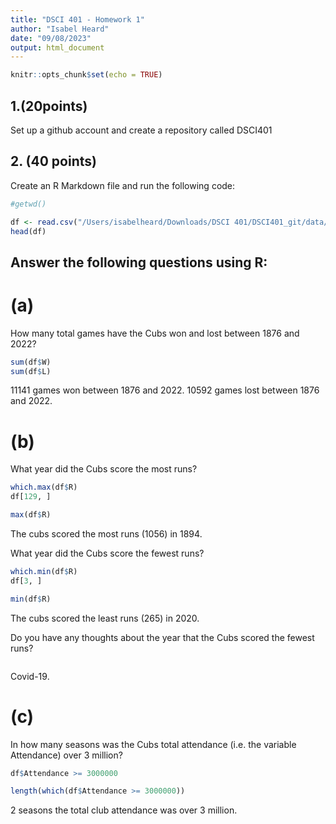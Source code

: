 ```yaml
---
title: "DSCI 401 - Homework 1"
author: "Isabel Heard"
date: "09/08/2023"
output: html_document
---
```


```r
knitr::opts_chunk$set(echo = TRUE)
```


## 1.(20points) 
Set up a github account and create a repository called DSCI401

## 2. (40 points) 
Create an R Markdown file and run the following code:
```r
#getwd()

df <- read.csv("/Users/isabelheard/Downloads/DSCI 401/DSCI401_git/data/cubs_all_time.csv")
head(df)
```

## Answer the following questions using R:
# (a) 
How many total games have the Cubs won and lost between 1876 and 2022?
```r
sum(df$W)
sum(df$L)
```
11141 games won between 1876 and 2022.
10592 games lost between 1876 and 2022.


# (b) 
What year did the Cubs score the most runs? 
```r
which.max(df$R)
df[129, ]

max(df$R)
```
The cubs scored the most runs (1056) in 1894.


What year did the Cubs score the fewest runs? 
```r
which.min(df$R)
df[3, ]

min(df$R)
```
The cubs scored the least runs (265) in 2020.


Do you have any thoughts about the year that the Cubs scored the fewest runs?
```r

```
Covid-19.

# (c) 
In how many seasons was the Cubs total attendance (i.e. the variable Attendance) over 3 million?
```r
df$Attendance >= 3000000

length(which(df$Attendance >= 3000000))
```
2 seasons the total club attendance was over 3 million.
